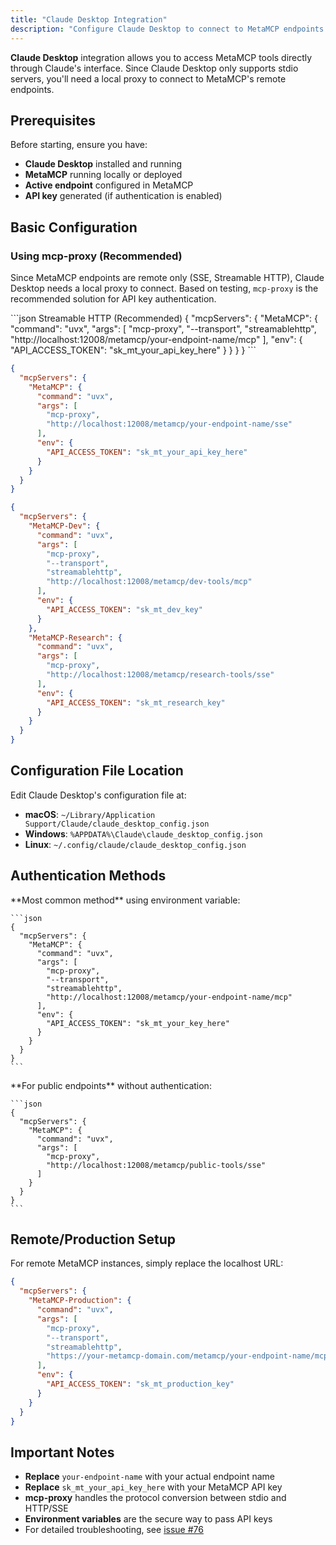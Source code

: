```yaml
---
title: "Claude Desktop Integration"
description: "Configure Claude Desktop to connect to MetaMCP endpoints using mcp-proxy"
---
```


**Claude Desktop** integration allows you to access MetaMCP tools directly through Claude's interface. Since Claude Desktop only supports stdio servers, you'll need a local proxy to connect to MetaMCP's remote endpoints.

## Prerequisites

Before starting, ensure you have:

- **Claude Desktop** installed and running
- **MetaMCP** running locally or deployed
- **Active endpoint** configured in MetaMCP
- **API key** generated (if authentication is enabled)

## Basic Configuration

### Using mcp-proxy (Recommended)

Since MetaMCP endpoints are remote only (SSE, Streamable HTTP), Claude Desktop needs a local proxy to connect. Based on testing, `mcp-proxy` is the recommended solution for API key authentication.

<CodeGroup>
```json Streamable HTTP (Recommended)
{
  "mcpServers": {
    "MetaMCP": {
      "command": "uvx",
      "args": [
        "mcp-proxy",
        "--transport",
        "streamablehttp",
        "http://localhost:12008/metamcp/your-endpoint-name/mcp"
      ],
      "env": {
        "API_ACCESS_TOKEN": "sk_mt_your_api_key_here"
      }
    }
  }
}
```

```json SSE (Alternative)
{
  "mcpServers": {
    "MetaMCP": {
      "command": "uvx",
      "args": [
        "mcp-proxy",
        "http://localhost:12008/metamcp/your-endpoint-name/sse"
      ],
      "env": {
        "API_ACCESS_TOKEN": "sk_mt_your_api_key_here"
      }
    }
  }
}
```

```json Multiple Endpoints
{
  "mcpServers": {
    "MetaMCP-Dev": {
      "command": "uvx",
      "args": [
        "mcp-proxy",
        "--transport",
        "streamablehttp",
        "http://localhost:12008/metamcp/dev-tools/mcp"
      ],
      "env": {
        "API_ACCESS_TOKEN": "sk_mt_dev_key"
      }
    },
    "MetaMCP-Research": {
      "command": "uvx",
      "args": [
        "mcp-proxy",
        "http://localhost:12008/metamcp/research-tools/sse"
      ],
      "env": {
        "API_ACCESS_TOKEN": "sk_mt_research_key"
      }
    }
  }
}
```
</CodeGroup>

## Configuration File Location

Edit Claude Desktop's configuration file at:

- **macOS**: `~/Library/Application Support/Claude/claude_desktop_config.json`
- **Windows**: `%APPDATA%\Claude\claude_desktop_config.json`
- **Linux**: `~/.config/claude/claude_desktop_config.json`

## Authentication Methods

<AccordionGroup>
  <Accordion icon="key" title="API Key Authentication">
    **Most common method** using environment variable:
    
    ```json
    {
      "mcpServers": {
        "MetaMCP": {
          "command": "uvx",
          "args": [
            "mcp-proxy",
            "--transport",
            "streamablehttp",
            "http://localhost:12008/metamcp/your-endpoint-name/mcp"
          ],
          "env": {
            "API_ACCESS_TOKEN": "sk_mt_your_key_here"
          }
        }
      }
    }
    ```
  </Accordion>

  <Accordion icon="shield-minus" title="No Authentication">
    **For public endpoints** without authentication:
    
    ```json
    {
      "mcpServers": {
        "MetaMCP": {
          "command": "uvx",
          "args": [
            "mcp-proxy",
            "http://localhost:12008/metamcp/public-tools/sse"
          ]
        }
      }
    }
    ```
  </Accordion>
</AccordionGroup>

## Remote/Production Setup

For remote MetaMCP instances, simply replace the localhost URL:

```json
{
  "mcpServers": {
    "MetaMCP-Production": {
      "command": "uvx",
      "args": [
        "mcp-proxy",
        "--transport",
        "streamablehttp",
        "https://your-metamcp-domain.com/metamcp/your-endpoint-name/mcp"
      ],
      "env": {
        "API_ACCESS_TOKEN": "sk_mt_production_key"
      }
    }
  }
}
```

## Important Notes

- **Replace** `your-endpoint-name` with your actual endpoint name
- **Replace** `sk_mt_your_api_key_here` with your MetaMCP API key
- **mcp-proxy** handles the protocol conversion between stdio and HTTP/SSE
- **Environment variables** are the secure way to pass API keys
- For detailed troubleshooting, see [issue #76](https://github.com/metatool-ai/metamcp/issues/76) 
